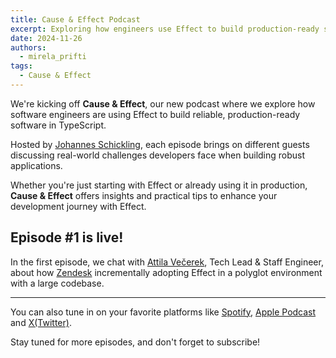 ```yaml
---
title: Cause & Effect Podcast
excerpt: Exploring how engineers use Effect to build production-ready software in TypeScript
date: 2024-11-26
authors:
  - mirela_prifti
tags:
  - Cause & Effect
---
```



We're kicking off **Cause & Effect**, our new podcast where we explore how software engineers are using Effect to build reliable, production-ready software in TypeScript.

Hosted by [Johannes Schickling](https://twitter.com/schickling), each episode brings on different guests discussing real-world challenges developers face when building robust applications.

Whether you're just starting with Effect or already using it in production, **Cause & Effect** offers insights and practical tips to enhance your development journey with Effect.

## Episode #1 is live!

In the first episode, we chat with [Attila Večerek](https://twitter.com/attilavecerek), Tech Lead & Staff Engineer, about how [Zendesk](https://www.zendesk.com/) incrementally adopting Effect in a polyglot environment with a large codebase.

<YouTube
  id="https://youtu.be/rNAqPHBQFEQ"
  title="Adopting Effect at Zendesk w/ Attila Večerek | Cause & Effect #1"
/>

---

You can also tune in on your favorite platforms like [Spotify](https://open.spotify.com/episode/7Bkn7A8EXnoqWWmI0czAdz), [Apple Podcast](https://podcasts.apple.com/us/podcast/cause-effect/id1781879869) and [X(Twitter)](https://x.com/EffectTS_/status/1861446144137531585).

Stay tuned for more episodes, and don't forget to subscribe!
